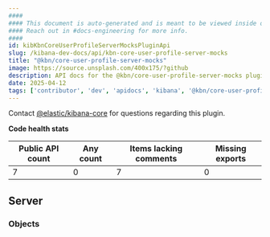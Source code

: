 ```yaml
---
####
#### This document is auto-generated and is meant to be viewed inside our experimental, new docs system.
#### Reach out in #docs-engineering for more info.
####
id: kibKbnCoreUserProfileServerMocksPluginApi
slug: /kibana-dev-docs/api/kbn-core-user-profile-server-mocks
title: "@kbn/core-user-profile-server-mocks"
image: https://source.unsplash.com/400x175/?github
description: API docs for the @kbn/core-user-profile-server-mocks plugin
date: 2025-04-12
tags: ['contributor', 'dev', 'apidocs', 'kibana', '@kbn/core-user-profile-server-mocks']
---
```




Contact [@elastic/kibana-core](https://github.com/orgs/elastic/teams/kibana-core) for questions regarding this plugin.

**Code health stats**

| Public API count  | Any count | Items lacking comments | Missing exports |
|-------------------|-----------|------------------------|-----------------|
| 7 | 0 | 7 | 0 |

## Server

### Objects
<DocDefinitionList data={kbnCoreUserProfileServerMocksObj.server.objects}/>

